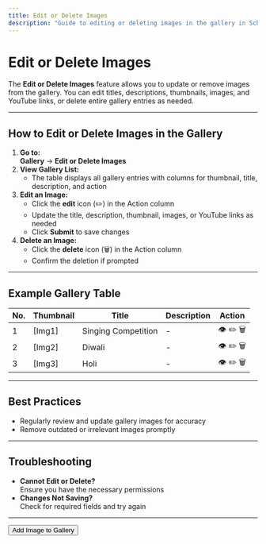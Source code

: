 ```yaml
---
title: Edit or Delete Images
description: "Guide to editing or deleting images in the gallery in School CRM."
---
```


# Edit or Delete Images

The **Edit or Delete Images** feature allows you to update or remove images from the gallery. You can edit titles, descriptions, thumbnails, images, and YouTube links, or delete entire gallery entries as needed.

---

## How to Edit or Delete Images in the Gallery

1. **Go to:**  
   **Gallery** → **Edit or Delete Images**
2. **View Gallery List:**
   - The table displays all gallery entries with columns for thumbnail, title, description, and action
3. **Edit an Image:**
   - Click the **edit** icon (✏️) in the Action column
   - Update the title, description, thumbnail, images, or YouTube links as needed
   - Click **Submit** to save changes
4. **Delete an Image:**
   - Click the **delete** icon (🗑️) in the Action column
   - Confirm the deletion if prompted

---

## Example Gallery Table

| No. | Thumbnail | Title               | Description | Action         |
|-----|-----------|---------------------|-------------|----------------|
| 1   | [Img1]    | Singing Competition | -           | 👁️ ✏️ 🗑️         |
| 2   | [Img2]    | Diwali              | -           | 👁️ ✏️ 🗑️         |
| 3   | [Img3]    | Holi                | -           | 👁️ ✏️ 🗑️         |

---

## Best Practices
- Regularly review and update gallery images for accuracy
- Remove outdated or irrelevant images promptly

---

## Troubleshooting
- **Cannot Edit or Delete?**  
  Ensure you have the necessary permissions
- **Changes Not Saving?**  
  Check for required fields and try again

---

<Button href="/gallery/add-image" variant="primary">
  Add Image to Gallery
</Button> 